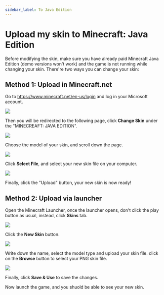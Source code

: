 ```yaml
---
sidebar_label: To Java Edition
---
```


# Upload my skin to Minecraft: Java Edition

Before modifying the skin, make sure you have already paid Minecraft Java Edition (demo versions won't work) and the game is not running while changing your skin. There're two ways you can change your skin:

## Method 1: Upload in Minecraft.net

Go to https://www.minecraft.net/en-us/login and log in your Microsoft account.

![](minecraft-net-sign-in.png)

Then you will be redirected to the following page, click **Change Skin** under the "MINECREAFT: JAVA EDITION".

![](minecraft-net-profile-page.png)

Choose the model of your skin, and scroll down the page.

![](minecraft-net-change-skin.png)

Click **Select File**, and select your new skin file on your computer.

![](minecraft-net-upload-file.png)

Finally, click the "Upload" button, your new skin is now ready!

## Method 2: Upload via launcher

Open the Minecraft Launcher, once the launcher opens, don't click the play button as usual, instead, click **Skins** tab.

![](launcher-home.png)

Click the **New Skin** button.

![](launcher-skins.png)

Write down the name, select the model type and upload your skin file. click on the **Browse** button to select your PNG skin file.

![](launcher-skins-new.png)

Finally, click **Save & Use** to save the changes.

Now launch the game, and you shuold be able to see your new skin.
